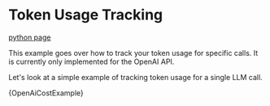 # Token Usage Tracking

[python page](https://python.langchain.com/docs/modules/model_io/models/llms/token_usage_tracking)

This example goes over how to track your token usage for specific calls. It is currently only implemented for the OpenAI API.

Let's look at a simple example of tracking token usage for a single LLM call.


<CodeBlock language="typescript">{OpenAiCostExample}</CodeBlock>